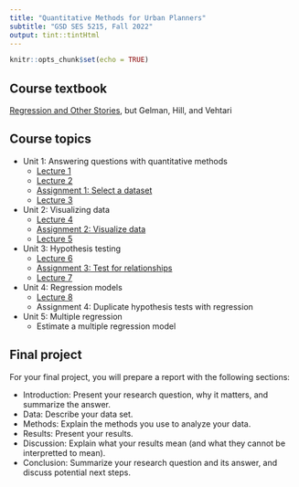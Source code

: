 ```yaml
---
title: "Quantitative Methods for Urban Planners"
subtitle: "GSD SES 5215, Fall 2022"
output: tint::tintHtml
---
```


```r
knitr::opts_chunk$set(echo = TRUE)
```

## Course textbook

[Regression and Other Stories](https://users.aalto.fi/~ave/ROS.pdf){target="_blank"}, but Gelman, Hill, and Vehtari

## Course topics

* Unit 1: Answering questions with quantitative methods
    * [Lecture 1](https://c-voulgaris.github.io/SES-5215-F22/unit-1/lecture-1.html){target="_blank"}
    * [Lecture 2](https://c-voulgaris.github.io/SES-5215-F22/unit-1/lecture-2.html){target="_blank"}
    * [Assignment 1: Select a dataset](https://c-voulgaris.github.io/SES-5215-F22/unit-1/assignment-1.html){target="_blank"}
    * [Lecture 3](https://c-voulgaris.github.io/SES-5215-F22/unit-1/lecture-3.html){target="_blank"}
* Unit 2: Visualizing data
    * [Lecture 4](https://c-voulgaris.github.io/SES-5215-F22/unit-2/lecture-4.html){target="_blank"}
    * [Assignment 2: Visualize data](https://c-voulgaris.github.io/SES-5215-F22/unit-2/assignment-2.html){target="_blank"}
    * [Lecture 5](https://c-voulgaris.github.io/SES-5215-F22/unit-2/lecture-5.html){target="_blank"}
* Unit 3: Hypothesis testing
    * [Lecture 6](https://c-voulgaris.github.io/SES-5215-F22/unit-3/lecture-6-R.html){target="_blank"}
    * [Assignment 3: Test for relationships](https://c-voulgaris.github.io/SES-5215-F22/unit-3/assignment-3.html){target="_blank"}
    * [Lecture 7](https://c-voulgaris.github.io/SES-5215-F22/unit-3/lecture-7.html){target="_blank"}
* Unit 4: Regression models
    * [Lecture 8](https://c-voulgaris.github.io/SES-5215-F22/unit-4/lecture-8.html){target="_blank"}
    * Assignment 4: Duplicate hypothesis tests with regression
* Unit 5: Multiple regression
    * Estimate a multiple regression model

## Final project

For your final project, you will prepare a report with the 
following sections:

* Introduction: Present your research question, why it matters, and summarize
the answer.
* Data: Describe your data set.
* Methods: Explain the methods you use to analyze your data.
* Results: Present your results.
* Discussion: Explain what your results mean (and what they cannot
be interpretted to mean).
* Conclusion: Summarize your research question and its answer, and discuss
potential next steps.